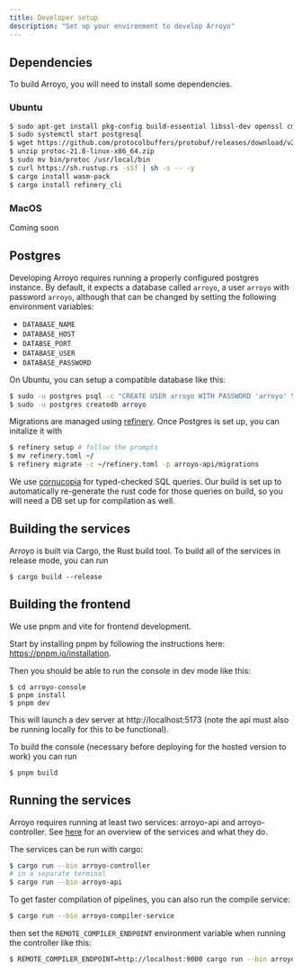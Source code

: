 ```yaml
---
title: Developer setup
description: "Set up your environment to develop Arroyo"
---
```


## Dependencies

To build Arroyo, you will need to install some dependencies.

### Ubuntu

```bash
$ sudo apt-get install pkg-config build-essential libssl-dev openssl cmake curl postgresql postgresql-client
$ sudo systemctl start postgresql
$ wget https://github.com/protocolbuffers/protobuf/releases/download/v21.8/protoc-21.8-linux-x86_64.zip
$ unzip protoc-21.8-linux-x86_64.zip
$ sudo mv bin/protoc /usr/local/bin
$ curl https://sh.rustup.rs -sSf | sh -s -- -y
$ cargo install wasm-pack
$ cargo install refinery_cli
```

### MacOS

Coming soon

## Postgres

Developing Arroyo requires running a properly configured postgres instance. By default,
it expects a database called `arroyo`, a user `arroyo` with password `arroyo`, although that
can be changed by setting the following environment variables:

* `DATABASE_NAME`
* `DATABASE_HOST`
* `DATABSE_PORT`
* `DATABASE_USER`
* `DATABASE_PASSWORD`

On Ubuntu, you can setup a compatible database like this:

```bash
$ sudo -u postgres psql -c "CREATE USER arroyo WITH PASSWORD 'arroyo' SUPERUSER;"
$ sudo -u postgres createdb arroyo
```

Migrations are managed using [refinery](https://github.com/rust-db/refinery). Once Postgres is
set up, you can initalize it with

```bash
$ refinery setup # follow the prompts
$ mv refinery.toml ~/
$ refinery migrate -c ~/refinery.toml -p arroyo-api/migrations
```

We use [cornucopia](https://github.com/cornucopia-rs/cornucopia) for typed-checked SQL queries. Our build is set up
to automatically re-generate the rust code for those queries on build, so you will need a DB set up for compilation
as well.

## Building the services

Arroyo is built via Cargo, the Rust build tool. To build all of the services in release mode, you can run

```
$ cargo build --release
```

## Building the frontend

We use pnpm and vite for frontend development.

Start by installing pnpm by following the instructions here: https://pnpm.io/installation.

Then you should be able to run the console in dev mode like this:

```
$ cd arroyo-console
$ pnpm install
$ pnpm dev
```

This will launch a dev server at http://localhost:5173 (note the api must
also be running locally for this to be functional).

To build the console (necessary before deploying for the hosted version to work) you
can run

```
$ pnpm build
```

## Running the services

Arroyo requires running at least two services: arroyo-api and arroyo-controller. See [here](/architecture) for an
overview of the services and what they do.

The services can be run with cargo:

```bash
$ cargo run --bin arroyo-controller
# in a separate terminal
$ cargo run --bin arroyo-api
```

To get faster compilation of pipelines, you can also run the compile service:

```bash
$ cargo run --bin arroyo-compiler-service
```

then set the `REMOTE_COMPILER_ENDPOINT` environment variable when running the controller like this:

```bash
$ REMOTE_COMPILER_ENDPOINT=http://localhost:9000 cargo run --bin arroyo-controller
```

